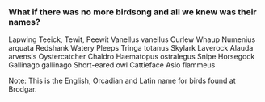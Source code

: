 ### What if there was no more birdsong and all we knew was their names?

<p class="pmd-columns">
  <span class="pmd">Lapwing</span>
  <span class="pmd">Teeick, Tewit, Peewit</span>
  <span class="pmd">Vanellus vanellus</span>
  <span class="pmd">Curlew</span>
  <span class="pmd">Whaup</span>
  <span class="pmd">Numenius arquata</span>
  <span class="pmd">Redshank</span>
  <span class="pmd">Watery Pleeps</span>
  <span class="pmd">Tringa totanus</span>
  <span class="pmd">Skylark</span>
  <span class="pmd">Laverock</span>
  <span class="pmd">Alauda arvensis</span>
  <span class="pmd">Oystercatcher</span>
  <span class="pmd">Chaldro</span>
  <span class="pmd">Haematopus ostralegus</span>
  <span class="pmd">Snipe</span>
  <span class="pmd">Horsegock</span>
  <span class="pmd">Gallinago gallinago</span>
  <span class="pmd">Short-eared owl</span>
  <span class="pmd">Cattieface</span>
  <span class="pmd">Asio flammeus</span>
</p>

Note: This is the English, Orcadian and Latin name for birds found at Brodgar.
